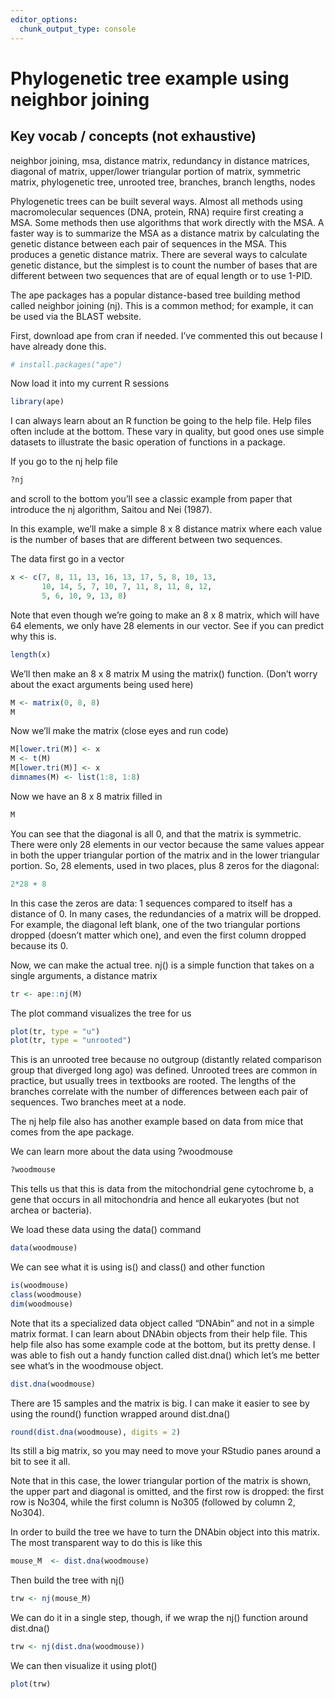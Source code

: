 ```yaml
---
editor_options: 
  chunk_output_type: console
---
```

# Phylogenetic tree example using neighbor joining

## Key vocab / concepts (not exhaustive)

neighbor joining, msa, distance matrix, redundancy in distance matrices, diagonal of matrix, upper/lower triangular portion of matrix, symmetric matrix, phylogenetic tree, unrooted tree, branches, branch lengths, nodes


Phylogenetic trees can be built several ways.  Almost all methods using macromolecular sequences (DNA, protein, RNA) require first creating a MSA.  Some methods then use algorithms that work directly with the MSA.  A faster way is to summarize the MSA as a distance matrix by calculating the genetic distance between each pair of sequences in the MSA.  This produces a genetic distance matrix.  There are several ways to calculate genetic distance, but the simplest is to count the number of bases that are different between two sequences that are of equal length or to use 1-PID.

The ape packages has a popular distance-based tree building method called neighbor joining (nj).  This is a common method; for example, it can be used via the BLAST website.

First, download ape from cran if needed.  I've commented this out because I have already done this.

```r
# install.packages("ape")
```

Now load it into my current R sessions

```r
library(ape)
```


I can always learn about an R function be going to the help file.  Help files often include at the bottom.  These vary in quality, but good ones use simple datasets to illustrate the basic operation of functions in a package.

If you go to the nj help file
```r
?nj
```

and scroll to the bottom you'll see a classic example from paper that introduce the nj algorithm, Saitou and Nei (1987).  

In this example, we'll make a simple 8 x 8 distance matrix where each value is the number of bases that are different between two sequences.

The data first go in a vector
```r
x <- c(7, 8, 11, 13, 16, 13, 17, 5, 8, 10, 13,
       10, 14, 5, 7, 10, 7, 11, 8, 11, 8, 12,
       5, 6, 10, 9, 13, 8)
```

Note that even though we're going to make an 8 x 8 matrix, which will have 64 elements, we only have 28 elements in our vector.  See if you can predict why this is.
```r
length(x)
```


We'll then make an 8 x 8 matrix M using the matrix() function. (Don't worry about the exact arguments being used here)
```r
M <- matrix(0, 8, 8)
M
```


Now we'll make the matrix (close eyes and run code)
```r
M[lower.tri(M)] <- x
M <- t(M)
M[lower.tri(M)] <- x
dimnames(M) <- list(1:8, 1:8)
```

Now we have an 8 x 8 matrix filled in

```r
M
```

You can see that the diagonal is all 0, and that the matrix is symmetric.  There were only 28 elements in our vector because the same values appear in both the upper triangular portion of the matrix and in the lower triangular portion.  So, 28 elements, used in two places, plus 8 zeros for the diagonal:

```r
2*28 + 8
```

In this case the zeros are data: 1 sequences compared to itself has a distance of 0.  In many cases, the redundancies of a matrix will be dropped.  For example, the diagonal left blank, one of the two triangular portions dropped (doesn't matter which one), and even the first column dropped because its 0.


Now, we can make the actual tree. nj() is a simple function that takes on a single arguments, a distance matrix

```r
tr <- ape::nj(M)
```

The plot command visualizes the tree for us
```r
plot(tr, type = "u")
plot(tr, type = "unrooted")
```

This is an unrooted tree because no outgroup (distantly related comparison group that diverged long ago) was defined.  Unrooted trees are common in practice, but usually trees in textbooks are rooted.  The lengths of the branches correlate with the number of differences between each pair of sequences.  Two branches meet at a node. 

The nj help file also has another example based on data from mice that comes from the ape package.

We can learn more about the data using ?woodmouse

```r
?woodmouse
```

This tells us that this is data from the mitochondrial gene cytochrome b, a gene that occurs in all mitochondria and hence all eukaryotes (but not archea or bacteria).

We load these data using the data() command
```r
data(woodmouse)
```

We can see what it is using is() and class() and other function

```r
is(woodmouse)
class(woodmouse)
dim(woodmouse)
```

Note that its a specialized data object called "DNAbin" and not in a simple matrix format.  I can learn about DNAbin objects from their help file.  This help file also has some example code at the bottom, but its pretty dense.  I was able to fish out a handy function called dist.dna() which let's me better see what's in the woodmouse object.

```r
dist.dna(woodmouse)
```

There are 15 samples and the matrix is big.  I can make it easier to see by using the round() function wrapped around dist.dna()

```r
round(dist.dna(woodmouse), digits = 2)
```

Its still a big matrix, so you may need to move your RStudio panes around a bit to see it all.  

Note that in this case, the lower triangular portion of the matrix is shown, the upper part and diagonal is omitted, and the first row is dropped: the first row is No304, while the first column is No305 (followed by column 2, No304).

In order to build the tree we have to turn the DNAbin object into this matrix.  The most transparent way to do this is like this

```r
mouse_M  <- dist.dna(woodmouse)

```

Then build the tree with nj()
```r
trw <- nj(mouse_M)
```


We can do it in a single step, though, if we wrap the nj() function around dist.dna()

```r
trw <- nj(dist.dna(woodmouse))
```

We can then visualize it using plot()
```r
plot(trw)
```


